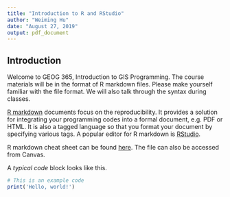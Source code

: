 ```yaml
---
title: "Introduction to R and RStudio"
author: "Weiming Hu"
date: "August 27, 2019"
output: pdf_document
---
```


## Introduction

Welcome to GEOG 365, Introduction to GIS Programming. The course materials will be in the format of R markdown files. Please make yourself familiar with the file format. We will also talk through the syntax during classes.

[R markdown](https://rmarkdown.rstudio.com/) documents focus on the reproducibility. It provides a solution for integrating your programming codes into a formal document, e.g. PDF or HTML. It is also a tagged language so that you format your document by specifying various tags. A popular editor for R markdown is [RStudio](https://www.rstudio.com/).

R markdown cheat sheet can be found [here](https://www.rstudio.com/wp-content/uploads/2016/03/rmarkdown-cheatsheet-2.0.pdf). The file can also be accessed from Canvas.

A *typical code* block looks like this.

```r
# This is an example code
print('Hello, world!')
```